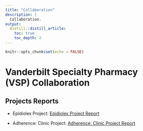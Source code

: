 ```yaml
---
title: "Collaboration"
description: |
  Collaboration.
output:
  distill::distill_article:
    toc: true
    toc_depth: 2
---
```


```r
knitr::opts_chunk$set(echo = FALSE)
```

# Vanderbilt Specialty Pharmacy (VSP) Collaboration

## Projects Reports

* Epidiolex Project: [Epidiolex Project Report](https://choileena.github.io/epidiolex_poster.html)

* Adherence: Clinic Project: [Adherence: Clinic Project Report](https://choileena.github.io/adherence_clinic_poster.html)
